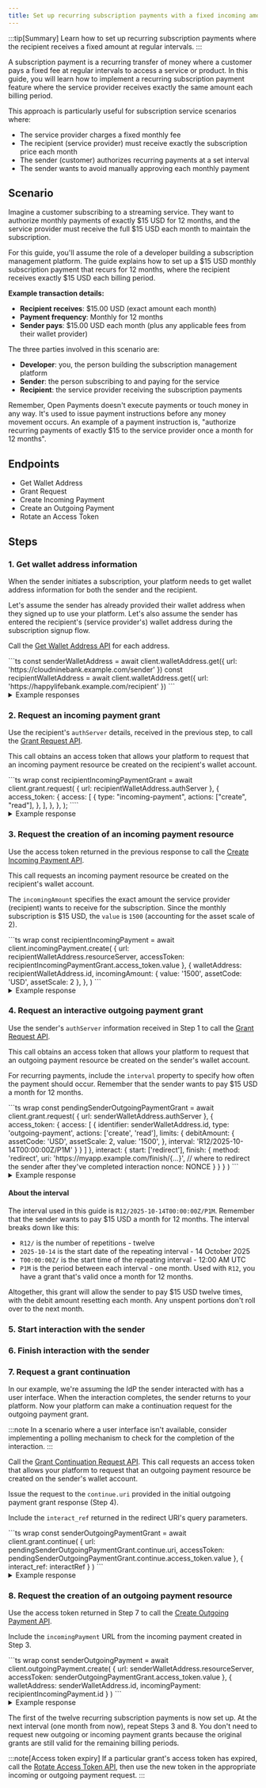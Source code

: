 ```yaml
---
title: Set up recurring subscription payments with a fixed incoming amount
---
```



:::tip[Summary]
Learn how to set up recurring subscription payments where the recipient receives a fixed amount at regular intervals.
:::

A subscription payment is a recurring transfer of money where a customer pays a fixed fee at regular intervals to access a service or product. In this guide, you will learn how to implement a recurring subscription payment feature where the service provider receives exactly the same amount each billing period.

This approach is particularly useful for subscription service scenarios where:

- The service provider charges a fixed monthly fee
- The recipient (service provider) must receive exactly the subscription price each month
- The sender (customer) authorizes recurring payments at a set interval
- The sender wants to avoid manually approving each monthly payment

## Scenario

Imagine a customer subscribing to a streaming service. They want to authorize monthly payments of exactly \$15 USD for 12 months, and the service provider must receive the full \$15 USD each month to maintain the subscription.

For this guide, you'll assume the role of a developer building a subscription management platform. The guide explains how to set up a \$15 USD monthly subscription payment that recurs for 12 months, where the recipient receives exactly \$15 USD each billing period.

**Example transaction details:**

- **Recipient receives**: \$15.00 USD (exact amount each month)
- **Payment frequency**: Monthly for 12 months
- **Sender pays**: \$15.00 USD each month (plus any applicable fees from their wallet provider)

The three parties involved in this scenario are:

- **Developer**: you, the person building the subscription management platform
- **Sender**: the person subscribing to and paying for the service
- **Recipient**: the service provider receiving the subscription payments

Remember, Open Payments doesn't execute payments or touch money in any way. It's used to issue payment instructions before any money movement occurs. An example of a payment instruction is, "authorize recurring payments of exactly \$15 to the service provider once a month for 12 months".

## Endpoints

- <Badge text="GET" variant="note" /> <LinkOut href='https://openpayments.dev/apis/wallet-address-server/operations/get-wallet-address/'>Get Wallet Address</LinkOut>
- <Badge text="POST" variant="success" /> <LinkOut href='https://openpayments.dev/apis/auth-server/operations/post-request/'>Grant Request</LinkOut>
- <Badge text="POST" variant="success" /> <LinkOut href='https://openpayments.dev/apis/resource-server/operations/create-incoming-payment/'>Create Incoming Payment</LinkOut>
- <Badge text="POST" variant="success" /> <LinkOut href='https://openpayments.dev/apis/resource-server/operations/create-outgoing-payment/'>Create an Outgoing Payment</LinkOut>
- <Badge text="POST" variant="success" /> <LinkOut href='https://openpayments.dev/apis/auth-server/operations/post-token/'>Rotate an Access Token</LinkOut>

## Steps

### 1. Get wallet address information

When the sender initiates a subscription, your platform needs to get wallet address information for both the sender and the recipient.

Let's assume the sender has already provided their wallet address when they signed up to use your platform. Let's also assume the sender has entered the recipient's (service provider's) wallet address during the subscription signup flow.

Call the <Badge text="GET" variant="note" /> [Get Wallet Address API](/apis/wallet-address-server/operations/get-wallet-address) for each address.

<Tabs syncKey="lang">
<TabItem label='TypeScript/JavaScript' icon='seti:javascript'>
  ```ts
  const senderWalletAddress = await client.walletAddress.get({
    url: 'https://cloudninebank.example.com/sender'
  })
  const recipientWalletAddress = await client.walletAddress.get({
    url: 'https://happylifebank.example.com/recipient'
  })
```
</TabItem>
</Tabs>

<details>
<summary>Example responses</summary>
The following example shows a response from the sender's wallet provider.
```json wrap
{
  "id": "https://cloudninebank.example.com/sender",
  "assetCode": "USD",
  "assetScale": 2,
  "authServer": "https://auth.cloudninebank.example.com/",
  "resourceServer": "https://cloudninebank.example.com/op"
}
```
The following example shows a response from the recipient's wallet provider.
```json wrap
{
  "id": "https://happylifebank.example.com/recipient",
  "assetCode": "USD",
  "assetScale": 2,
  "authServer": "https://auth.happylifebank.example.com/",
  "resourceServer": "https://happylifebank.example.com/op"
}
```
</details>

### 2. Request an incoming payment grant

Use the recipient's `authServer` details, received in the previous step, to call the <Badge text="POST" variant="success" /> [Grant Request API](/apis/auth-server/operations/post-request).

This call obtains an access token that allows your platform to request that an incoming payment resource be created on the recipient's wallet account.

<Tabs syncKey="lang">
<TabItem label='TypeScript/JavaScript' icon='seti:javascript'>
  ```ts wrap
  const recipientIncomingPaymentGrant = await client.grant.request(
    {
      url: recipientWalletAddress.authServer
    },
    {
      access_token: {
        access: [
          {
            type: "incoming-payment",
            actions: ["create", "read"],
          },
        ],
      },
    },
  );
````
</TabItem>
</Tabs>

<details>
<summary>Example response</summary>
The following shows an example response from the recipient's wallet provider.

```json wrap
{
  "access_token": {
    "value": "...", // access token value for incoming payment grant
    "manage": "https://happylifebank.example.com/token/{...}", // management uri for access token
    "access": [
      {
        "type": "incoming-payment",
        "actions": ["create", "read"]
      }
    ]
  },
  "continue": {
    "access_token": {
      "value": "..." // access token for continuing the request
    },
    "uri": "https://happylifebank.example.com/continue/{...}" // continuation request uri
  }
}
```

</details>

### 3. Request the creation of an incoming payment resource

Use the access token returned in the previous response to call the <Badge text="POST" variant="success" /> [Create Incoming Payment API](/apis/resource-server/operations/create-incoming-payment).

This call requests an incoming payment resource be created on the recipient's wallet account.

The `incomingAmount` specifies the exact amount the service provider (recipient) wants to receive for the subscription. Since the monthly subscription is \$15 USD, the `value` is `1500` (accounting for the asset scale of 2).

<Tabs syncKey="lang">
  <TabItem label='TypeScript/JavaScript' icon='seti:javascript'>
  ```ts wrap
  const recipientIncomingPayment = await client.incomingPayment.create(
    {
      url: recipientWalletAddress.resourceServer,
      accessToken: recipientIncomingPaymentGrant.access_token.value
    },
    {
      walletAddress: recipientWalletAddress.id,
      incomingAmount: {
        value: '1500',
        assetCode: 'USD',
        assetScale: 2
      },
    },
  )
```
</TabItem>
</Tabs>

<details>
<summary>Example response</summary>
The following shows an example response from the recipient's wallet provider.

```json wrap
{
  "id": "https://happylifebank.example.com/incoming-payments/{...}",
  "walletAddress": "https://happylifebank.example.com/recipient",
  "incomingAmount": {
    "value": "1500",
    "assetCode": "USD",
    "assetScale": 2
  },
  "receivedAmount": {
    "value": "0",
    "assetCode": "USD",
    "assetScale": 2
  },
  "completed": false,
  "createdAt": "2025-03-12T23:20:50.52Z",
  "methods": [
    {
      "type": "ilp",
      "ilpAddress": "...",
      "sharedSecret": "..."
    }
  ]
}
```

</details>

### 4. Request an interactive outgoing payment grant

Use the sender's `authServer` information received in Step 1 to call the <Badge text="POST" variant="success" /> [Grant Request API](/apis/auth-server/operations/post-request).

This call obtains an access token that allows your platform to request that an outgoing payment resource be created on the sender's wallet account.

<InteractionReq />

For recurring payments, include the `interval` property to specify how often the payment should occur. Remember that the sender wants to pay \$15 USD a month for 12 months.

<Tabs syncKey="lang">
<TabItem label='TypeScript/JavaScript' icon='seti:javascript'>
  ```ts wrap
  const pendingSenderOutgoingPaymentGrant = await client.grant.request(
    {
      url: senderWalletAddress.authServer
    },
    {
      access_token: {
        access: [
          {
            identifier: senderWalletAddress.id,
            type: 'outgoing-payment',
            actions: ['create', 'read'],
            limits: {
              debitAmount: {
                assetCode: 'USD',
                assetScale: 2,
                value: '1500',
              },
              interval: 'R12/2025-10-14T00:00:00Z/P1M'
            }
          }
        ]
      },
      interact: {
        start: ['redirect'],
        finish: {
          method: 'redirect',
          uri: 'https://myapp.example.com/finish/{...}', // where to redirect the sender after they've completed interaction
          nonce: NONCE
        }
      }
    }
  )
  ```
</TabItem>
</Tabs>

<details>
  <summary>Example response</summary>
The following shows an example response from the sender's wallet provider.

```json wrap
{
  "interact": {
    "redirect": "https://auth.interledger-test.dev/{...}", // uri to redirect the sender to, to begin interaction
    "finish": "..." // unique key to secure the callback
  },
  "continue": {
    "access_token": {
      "value": "..." // access token for continuing the outgoing payment grant request
    },
    "uri": "https://auth.interledger-test.dev/continue/{...}", // uri for continuing the outgoing payment grant request
    "wait": 30
  }
}
```

</details>

#### About the interval

The interval used in this guide is `R12/2025-10-14T00:00:00Z/P1M`. Remember that the sender wants to pay \$15 USD a month for 12 months. The interval breaks down like this:

- `R12/` is the number of repetitions - twelve
- `2025-10-14` is the start date of the repeating interval - 14 October 2025
- `T00:00:00Z/` is the start time of the repeating interval - 12:00 AM UTC
- `P1M` is the period between each interval - one month. Used with `R12`, you have a grant that's valid once a month for 12 months.

Altogether, this grant will allow the sender to pay \$15 USD twelve times, with the debit amount resetting each month. Any unspent portions don't roll over to the next month.

### 5. Start interaction with the sender

<StartInteraction />

### 6. Finish interaction with the sender

<FinishInteraction />

### 7. Request a grant continuation

In our example, we're assuming the IdP the sender interacted with has a user interface. When the interaction completes, the sender returns to your platform. Now your platform can make a continuation request for the outgoing payment grant.

:::note
In a scenario where a user interface isn't available, consider implementing a polling mechanism to check for the completion of the interaction.
:::

Call the <Badge text="POST" variant="success" /> [Grant Continuation Request API](/apis/auth-server/operations/post-continue). This call requests an access token that allows your platform to request that an outgoing payment resource be created on the sender's wallet account.

Issue the request to the `continue.uri` provided in the initial outgoing payment grant response (Step 4).

Include the `interact_ref` returned in the redirect URI's query parameters.

<Tabs syncKey="lang">
  <TabItem label='TypeScript/JavaScript' icon='seti:javascript'>
    ```ts wrap
    const senderOutgoingPaymentGrant = await client.grant.continue(
      {
        url: pendingSenderOutgoingPaymentGrant.continue.uri,
        accessToken: pendingSenderOutgoingPaymentGrant.continue.access_token.value
      },
      {
        interact_ref: interactRef
      }
    )
    ```
  </TabItem>
</Tabs>

<details>
  <summary>Example response</summary>
The following shows an example response from the sender's wallet provider.

```json wrap
{
  "access_token": {
    "value": "...", // final access token required before creating outgoing payments
    "manage": "https://auth.cloudninebank.example.com/token/{...}", // management uri for access token
    "access": [
      {
        "type": "outgoing-payment",
        "actions": ["create", "read"],
        "identifier": "https://cloudninebank.example.com/sender",
        "limits": {
          "debitAmount": {
            "assetCode": "USD",
            "assetScale": 2,
            "value": "1500"
          },
          "interval": "R12/2025-10-14T00:00:00Z/P1M"
        }
      }
    ]
  },
  "continue": {
    "access_token": {
      "value": "..." // access token for continuing the request
    },
    "uri": "https://auth.cloudninebank.example.com/continue/{...}" // continuation request uri
  }
}
```

</details>

### 8. Request the creation of an outgoing payment resource

Use the access token returned in Step 7 to call the <Badge text="POST" variant="success" /> [Create Outgoing Payment API](/apis/resource-server/operations/create-outgoing-payment).

Include the `incomingPayment` URL from the incoming payment created in Step 3.

<Tabs syncKey="lang">
<TabItem label='TypeScript/JavaScript' icon='seti:javascript'>
  ```ts wrap
  const senderOutgoingPayment = await client.outgoingPayment.create(
    {
      url: senderWalletAddress.resourceServer,
      accessToken: senderOutgoingPaymentGrant.access_token.value
    },
    {
      walletAddress: senderWalletAddress.id,
      incomingPayment: recipientIncomingPayment.id
    }
  )
```
</TabItem>
</Tabs>

<details>
<summary>Example response</summary>
The following shows an example response from the sender's wallet provider.

```json wrap
{
  "id": "https://cloudninebank.example.com/outgoing-payments/{...}", // url identifying the outgoing payment
  "walletAddress": "https://cloudninebank.example.com/sender",
  "receiver": "https://happylifebank.example.com/incoming-payments/{...}", // url of the incoming payment being paid
  "debitAmount": {
    "value": "1500",
    "assetCode": "USD",
    "assetScale": 2
  },
  "receiveAmount": {
    "value": "1500",
    "assetCode": "USD",
    "assetScale": 2
  },
  "sentAmount": {
    "value": "0",
    "assetCode": "USD",
    "assetScale": 2
  },
  "createdAt": "2025-10-14T00:00:54.52Z"
}
```

</details>

The first of the twelve recurring subscription payments is now set up. At the next interval (one month from now), repeat Steps 3 and 8. You don't need to request new outgoing or incoming payment grants because the original grants are still valid for the remaining billing periods.

:::note[Access token expiry]
If a particular grant's access token has expired, call the <Badge text="POST" variant="success" /> [Rotate Access Token API](/apis/auth-server/operations/post-token), then use the new token in the appropriate incoming or outgoing payment request.
:::
